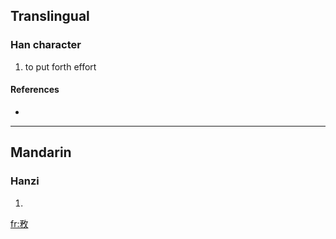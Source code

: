 ==Translingual==

===Han character===
{{Han char|rn=66|rad=攴|as=05|sn=9|four=|canj=弓竹人大 (NHOK)}}

# to put forth effort

====References====
* {{Han ref|kx=0469.240|dkj=13160|dj=0820.040|hdz=21455.120|uh=6544|ud=25924}}

----

==Mandarin==

===Hanzi===
{{cmn-hanzi|pin=[[wù]] ([[wu4]])|wg=wu<sup>4</sup>}}

# {{defn|Mandarin}}

[[fr:敄]]